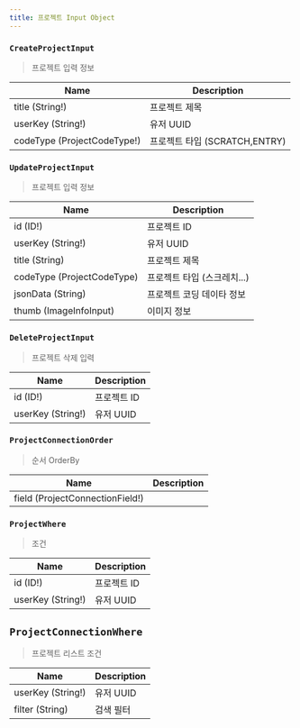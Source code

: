 ```yaml
---
title: 프로젝트 Input Object
---
```



### `CreateProjectInput`
> 프로젝트 입력 정보

| Name | Description |
| -------- | -------- | 
| title (String!)  | 프로젝트 제목  | 
| userKey (String!) | 유저 UUID
| codeType (ProjectCodeType!) | 프로젝트 타입 (SCRATCH,ENTRY)

### `UpdateProjectInput`
> 프로젝트 입력 정보

| Name | Description |
| -------- | -------- | 
| id (ID!)  | 프로젝트 ID
| userKey (String!) | 유저 UUID
| title (String) | 프로젝트 제목
| codeType (ProjectCodeType) | 프로젝트 타입 (스크레치...)
| jsonData (String) | 프로젝트 코딩 데이타 정보
| thumb (ImageInfoInput) | 이미지 정보

### `DeleteProjectInput`
> 프로젝트 삭제 입력

| Name | Description |
| -------- | -------- | 
| id (ID!)  | 프로젝트 ID  | 
| userKey (String!) | 유저 UUID

### `ProjectConnectionOrder`
> 순서 OrderBy

| Name | Description |
| -------- | -------- | 
| field (ProjectConnectionField!)  |   | 

### `ProjectWhere`
> 조건

| Name | Description |
| -------- | -------- | 
| id (ID!)  | 프로젝트 ID  | 
| userKey (String!) | 유저 UUID

## `ProjectConnectionWhere`
> 프로젝트 리스트 조건

| Name | Description |
| -------- | -------- | 
| userKey (String!) | 유저 UUID
| filter (String)  | 검색 필터  | 